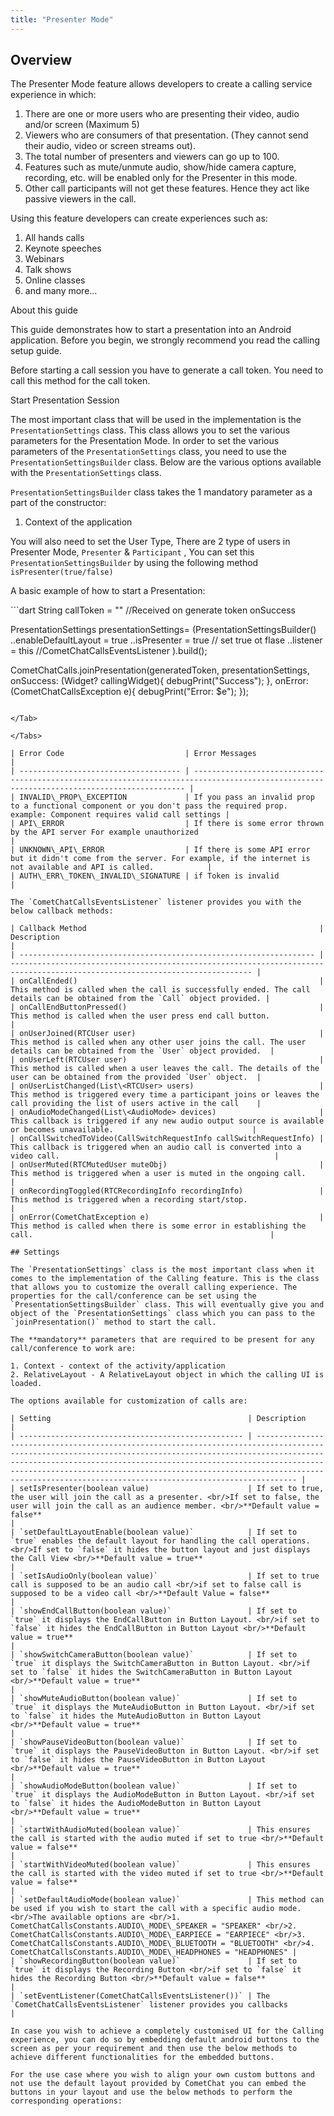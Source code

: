 ```yaml
---
title: "Presenter Mode"
---
```




## Overview

The Presenter Mode feature allows developers to create a calling service experience in which:

1. There are one or more users who are presenting their video, audio and/or screen (Maximum 5)
2. Viewers who are consumers of that presentation. (They cannot send their audio, video or screen streams out).
3. The total number of presenters and viewers can go up to 100.
4. Features such as mute/unmute audio, show/hide camera capture, recording, etc. will be enabled only for the Presenter in this mode.
5. Other call participants will not get these features. Hence they act like passive viewers in the call.

Using this feature developers can create experiences such as:

1. All hands calls
2. Keynote speeches
3. Webinars
4. Talk shows
5. Online classes
6. and many more...

About this guide

This guide demonstrates how to start a presentation into an Android application. Before you begin, we strongly recommend you read the calling setup guide.

Before starting a call session you have to generate a call token. You need to call this method for the call token.

Start Presentation Session

The most important class that will be used in the implementation is the `PresentationSettings` class. This class allows you to set the various parameters for the Presentation Mode. In order to set the various parameters of the `PresentationSettings` class, you need to use the `PresentationSettingsBuilder` class. Below are the various options available with the `PresentationSettings` class.

`PresentationSettingsBuilder` class takes the 1 mandatory parameter as a part of the constructor:

1. Context of the application

You will also need to set the User Type, There are 2 type of users in Presenter Mode, `Presenter` & `Participant` , You can set this `PresentationSettingsBuilder` by using the following method `isPresenter(true/false)`

A basic example of how to start a Presentation:

<Tabs>
<Tab title="Dart">
```dart
String callToken = "" //Received on generate token onSuccess

PresentationSettings presentationSettings= (PresentationSettingsBuilder()
    ..enableDefaultLayout = true
    ..isPresenter = true // set true ot flase 
    ..listener = this //CometChatCallsEventsListener
).build();

CometChatCalls.joinPresentation(generatedToken, presentationSettings, onSuccess: (Widget? callingWidget){
      debugPrint("Success");
    }, onError: (CometChatCallsException e){
      debugPrint("Error: $e");
});
```

</Tab>

</Tabs>

| Error Code                           | Error Messages                                                                                                                             |
| ------------------------------------ | ------------------------------------------------------------------------------------------------------------------------------------------ |
| INVALID\_PROP\_EXCEPTION             | If you pass an invalid prop to a functional component or you don't pass the required prop. example: Component requires valid call settings |
| API\_ERROR                           | If there is some error thrown by the API server For example unauthorized                                                                   |
| UNKNOWN\_API\_ERROR                  | If there is some API error but it didn't come from the server. For example, if the internet is not available and API is called.            |
| AUTH\_ERR\_TOKEN\_INVALID\_SIGNATURE | if Token is invalid                                                                                                                        |

The `CometChatCallsEventsListener` listener provides you with the below callback methods:

| Callback Method                                                    | Description                                                                                                                  |
| ------------------------------------------------------------------ | ---------------------------------------------------------------------------------------------------------------------------- |
| onCallEnded()                                                      | This method is called when the call is successfully ended. The call details can be obtained from the `Call` object provided. |
| onCallEndButtonPressed()                                           | This method is called when the user press end call button.                                                                   |
| onUserJoined(RTCUser user)                                         | This method is called when any other user joins the call. The user details can be obtained from the `User` object provided.  |
| onUserLeft(RTCUser user)                                           | This method is called when a user leaves the call. The details of the user can be obtained from the provided `User` object.  |
| onUserListChanged(List\<RTCUser> users)                            | This method is triggered every time a participant joins or leaves the call providing the list of users active in the call    |
| onAudioModeChanged(List\<AudioMode> devices)                       | This callback is triggered if any new audio output source is available or becomes unavailable.                               |
| onCallSwitchedToVideo(CallSwitchRequestInfo callSwitchRequestInfo) | This callback is triggered when an audio call is converted into a video call.                                                |
| onUserMuted(RTCMutedUser muteObj)                                  | This method is triggered when a user is muted in the ongoing call.                                                           |
| onRecordingToggled(RTCRecordingInfo recordingInfo)                 | This method is triggered when a recording start/stop.                                                                        |
| onError(CometChatException e)                                      | This method is called when there is some error in establishing the call.                                                     |

## Settings

The `PresentationSettings` class is the most important class when it comes to the implementation of the Calling feature. This is the class that allows you to customize the overall calling experience. The properties for the call/conference can be set using the `PresentationSettingsBuilder` class. This will eventually give you and object of the `PresentationSettings` class which you can pass to the `joinPresentation()` method to start the call.

The **mandatory** parameters that are required to be present for any call/conference to work are:

1. Context - context of the activity/application
2. RelativeLayout - A RelativeLayout object in which the calling UI is loaded.

The options available for customization of calls are:

| Setting                                            | Description                                                                                                                                                                                                                                                                                                                                                             |
| -------------------------------------------------- | ----------------------------------------------------------------------------------------------------------------------------------------------------------------------------------------------------------------------------------------------------------------------------------------------------------------------------------------------------------------------- |
| setIsPresenter(boolean value)                      | If set to true, the user will join the call as a presenter. <br/>If set to false, the user will join the call as an audience member. <br/>**Default value = false**                                                                                                                                                                                                               |
| `setDefaultLayoutEnable(boolean value)`            | If set to `true` enables the default layout for handling the call operations. <br/>If set to `false` it hides the button layout and just displays the Call View <br/>**Default value = true**                                                                                                                                                                                     |
| `setIsAudioOnly(boolean value)`                    | If set to true call is supposed to be an audio call <br/>if set to false call is supposed to be a video call <br/>**Default Value = false**                                                                                                                                                                                                                                       |
| `showEndCallButton(boolean value)`                 | If set to `true` it displays the EndCallButton in Button Layout. <br/>if set to `false` it hides the EndCallButton in Button Layout <br/>**Default value = true**                                                                                                                                                                                                                 |
| `showSwitchCameraButton(boolean value)`            | If set to `true` it displays the SwitchCameraButton in Button Layout. <br/>if set to `false` it hides the SwitchCameraButton in Button Layout <br/>**Default value = true**                                                                                                                                                                                                       |
| `showMuteAudioButton(boolean value)`               | If set to `true` it displays the MuteAudioButton in Button Layout. <br/>if set to `false` it hides the MuteAudioButton in Button Layout <br/>**Default value = true**                                                                                                                                                                                                             |
| `showPauseVideoButton(boolean value)`              | If set to `true` it displays the PauseVideoButton in Button Layout. <br/>if set to `false` it hides the PauseVideoButton in Button Layout <br/>**Default value = true**                                                                                                                                                                                                           |
| `showAudioModeButton(boolean value)`               | If set to `true` it displays the AudioModeButton in Button Layout. <br/>if set to `false` it hides the AudioModeButton in Button Layout <br/>**Default value = true**                                                                                                                                                                                                             |
| `startWithAudioMuted(boolean value)`               | This ensures the call is started with the audio muted if set to true <br/>**Default value = false**                                                                                                                                                                                                                                                                          |
| `startWithVideoMuted(boolean value)`               | This ensures the call is started with the video muted if set to true <br/>**Default value = false**                                                                                                                                                                                                                                                                          |
| `setDefaultAudioMode(boolean value)`               | This method can be used if you wish to start the call with a specific audio mode. <br/>The available options are <br/>1. CometChatCallsConstants.AUDIO\_MODE\_SPEAKER = "SPEAKER" <br/>2. CometChatCallsConstants.AUDIO\_MODE\_EARPIECE = "EARPIECE" <br/>3. CometChatCallsConstants.AUDIO\_MODE\_BLUETOOTH = "BLUETOOTH" <br/>4. CometChatCallsConstants.AUDIO\_MODE\_HEADPHONES = "HEADPHONES" |
| `showRecordingButton(boolean value)`               | If set to `true` it displays the Recording Button <br/>if set to `false` it hides the Recording Button <br/>**Default value = false**                                                                                                                                                                                                                                             |
| `setEventListener(CometChatCallsEventsListener())` | The `CometChatCallsEventsListener` listener provides you callbacks                                                                                                                                                                                                                                                                                                      |

In case you wish to achieve a completely customised UI for the Calling experience, you can do so by embedding default android buttons to the screen as per your requirement and then use the below methods to achieve different functionalities for the embedded buttons.

For the use case where you wish to align your own custom buttons and not use the default layout provided by CometChat you can embed the buttons in your layout and use the below methods to perform the corresponding operations:
